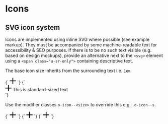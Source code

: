 
<Meta title="Objects/Icon" />

# Icons

## SVG icon system

Icons are implemented using inline SVG where possible (see example markup). They must be accompanied by some machine-readable text for accessibility & SEO purposes. If there is to be no such text visible (e.g. based on design mockups), provide an alternative next to the `<svg>` element using a `<span class="u-sr-only">` containing descriptive text.

The base icon size inherits from the surrounding text i.e. `1em`.

<Canvas isColumn>
  <Story name="Icon">
    {`
      <svg class="o-icon" viewBox="0 0 100 100" width="20" height="20" xmlns="http://www.w3.org/2000/svg">
        <path d="m55.94 1.03v43h43v12h-43v43h-12v-43h-43v-12h43v-43z" fill-rule="evenodd"/>
      </svg>
    `}
  </Story>
  <Story name="Icon with adjacent text">
    {`
      <div class="l-flex l-items-center">
        <svg class="o-icon u-margin-m--right" viewBox="0 0 100 100" width="20" height="20" xmlns="http://www.w3.org/2000/svg">
          <path d="m55.94 1.03v43h43v12h-43v43h-12v-43h-43v-12h43v-43z" fill-rule="evenodd"/>
        </svg>
        <span>This is standard-sized text</span>
      </div>
    `}
  </Story>
</Canvas>

Use the modifier classes `o-icon--<size>` to override this e.g. `.o-icon--s`.

<Canvas>
  <Story name="Small icon">
    {`
      <svg class="o-icon o-icon--s" viewBox="0 0 100 100" width="20" height="20" xmlns="http://www.w3.org/2000/svg">
        <path d="m55.94 1.03v43h43v12h-43v43h-12v-43h-43v-12h43v-43z" fill-rule="evenodd"/>
      </svg>
    `}
  </Story>
  <Story name="Medium icon">
    {`
      <svg class="o-icon o-icon--m" viewBox="0 0 100 100" width="20" height="20" xmlns="http://www.w3.org/2000/svg">
        <path d="m55.94 1.03v43h43v12h-43v43h-12v-43h-43v-12h43v-43z" fill-rule="evenodd"/>
      </svg>
    `}
  </Story>
  <Story name="Large icon">
    {`
      <svg class="o-icon o-icon--l" viewBox="0 0 100 100" width="20" height="20" xmlns="http://www.w3.org/2000/svg">
        <path d="m55.94 1.03v43h43v12h-43v43h-12v-43h-43v-12h43v-43z" fill-rule="evenodd"/>
      </svg>
    `}
  </Story>
</Canvas>

